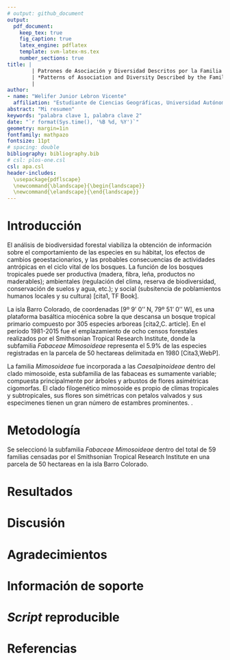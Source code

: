 ```yaml
---
# output: github_document
output: 
  pdf_document:
    keep_tex: true
    fig_caption: true
    latex_engine: pdflatex
    template: svm-latex-ms.tex
    number_sections: true
title: | 
        | Patrones de Asociación y Diversidad Descritos por la Familia Fabaceae Mimosoideae en  una Isla Subtropical, Cuenca del Mar Caribe.
        | *Patterns of Association and Diversity Described by the Family Fabaceae Mimosoideae on a Subtropical Island, Caribbean Sea Basin*.
        | 
author:
- name: "Welifer Junior Lebron Vicente"
  affiliation: "Estudiante de Ciencias Geográficas, Universidad Autónoma de Santo Domingo (UASD)"
abstract: "Mi resumen"
keywords: "palabra clave 1, palabra clave 2"
date: "`r format(Sys.time(), '%B %d, %Y')`"
geometry: margin=1in
fontfamily: mathpazo
fontsize: 11pt
# spacing: double
bibliography: bibliography.bib
# csl: plos-one.csl
csl: apa.csl
header-includes:
  \usepackage{pdflscape}
  \newcommand{\blandscape}{\begin{landscape}}
  \newcommand{\elandscape}{\end{landscape}}
---
```


# Introducción

El análisis de biodiversidad forestal viabiliza la obtención de información sobre el comportamiento de las especies en su hábitat, los efectos de cambios geoestacionarios, y las probables consecuencias de actividades antrópicas en el ciclo vital de los bosques. La función de los bosques tropicales puede ser productiva (madera, fibra, leña, productos no maderables); ambientales (regulación del clima, reserva de biodiversidad, conservación de suelos y agua, etc.); y social (subsitencia de poblamientos humanos locales y su cultura) [cita1, TF Book].

La isla Barro Colorado, de coordenadas [9º 9' 0'' N, 79º 51' 0'' W], es una plataforma basáltica miocénica sobre la que descansa un bosque tropical primario compuesto por 305 especies arboreas  [cita2,C. article]. En el período 1981-2015 fue el emplazamiento de ocho censos forestales realizados por el Smithsonian Tropical Research Institute, donde la subfamilia *Fabaceae Mimosoideae* representa el 5.9% de las especies registradas en la parcela de 50 hectareas delimitada en 1980 [Cita3,WebP]. 

La familia *Mimosoideae* fue incorporada a las *Caesalpinoideae* dentro del clado mimosoide, esta subfamilia de las fabaceas es sumamente variable; compuesta principalmente por árboles y arbustos de flores asimétricas cigomorfas. El clado filogenético mimosoide es propio de climas tropicales y subtropicales, sus flores son simétricas con petalos valvados y sus especimenes tienen un gran número de estambres prominentes.    \ldots.

# Metodología

Se seleccionó la subfamilia *Fabaceae Mimosoideae* dentro del total de 59 familias censadas por el Smithsonian Tropical Research Institute en una parcela de 50 hectareas en la isla Barro Colorado. \ldots

# Resultados

\ldots

# Discusión

# Agradecimientos

# Información de soporte

\ldots

# *Script* reproducible

\ldots

# Referencias
